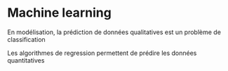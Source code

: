 # Machine learning


En modélisation, la prédiction de données qualitatives est un problème de classification

Les algorithmes de regression permettent de prédire les données quantitatives